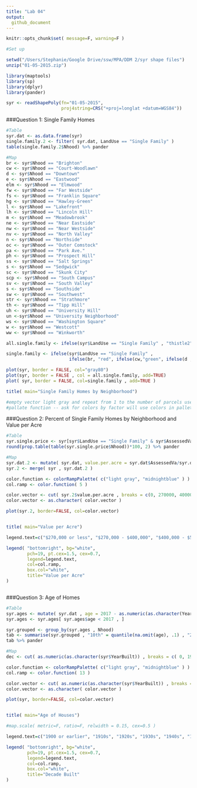 ```yaml
---
title: "Lab 04"
output:  
  github_document
---
```


```r
knitr::opts_chunk$set( message=F, warning=F )

#Set up

setwd("/Users/Stephanie/Google Drive/ssw/MPA/DDM 2/syr shape files")
unzip("01-05-2015.zip")

library(maptools)
library(sp)
library(dplyr)
library(pander)

syr <- readShapePoly(fn="01-05-2015",
                     proj4string=CRS("+proj=longlat +datum=WGS84"))

```

###Question 1: Single Family Homes

```r
#Table
syr.dat <- as.data.frame(syr)
single.family.2 <- filter( syr.dat, LandUse == "Single Family" )
table(single.family.2$Nhood) %>% pander

#Map
br <- syr$Nhood == "Brighton"
cw <- syr$Nhood == "Court-Woodlawn"
d <- syr$Nhood == "Downtown"
e <- syr$Nhood == "Eastwood"
elm <- syr$Nhood == "Elmwood"
fw <- syr$Nhood == "Far Westside"
fs <- syr$Nhood == "Franklin Square"
hg <- syr$Nhood == "Hawley-Green"
l <- syr$Nhood == "Lakefront"
lh <- syr$Nhood == "Lincoln Hill"
m <- syr$Nhood == "Meadowbrook"
ne <- syr$Nhood == "Near Eastside"
nw <- syr$Nhood == "Near Westside"
nv <- syr$Nhood == "North Valley"
n <- syr$Nhood == "Northside"
oc <- syr$Nhood == "Outer Comstock"
pa <- syr$Nhood == "Park Ave."
ph <- syr$Nhood == "Prospect Hill"
ss <- syr$Nhood == "Salt Springs"
s <- syr$Nhood == "Sedgwick"
sc <- syr$Nhood == "Skunk City"
scp <- syr$Nhood == "South Campus"
sv <- syr$Nhood == "South Valley"
s <- syr$Nhood == "Southside"
sw <- syr$Nhood == "Southwest"
str <- syr$Nhood == "Strathmore"
th <- syr$Nhood == "Tipp Hill"
uh <- syr$Nhood == "University Hill"
un <-syr$Nhood == "University Neighborhood"
ws <- syr$Nhood == "Washington Square"
w <- syr$Nhood == "Westcott"
ww <- syr$Nhood == "Winkworth"

all.single.family <- ifelse(syr$LandUse == "Single Family" , "thistle2", NA)

single.family <- ifelse(syr$LandUse == "Single Family" , 
                        ifelse(br, "red", ifelse(cw,"green", ifelse(d , "blueviolet" , ifelse( e , "darkorange1" , ifelse( elm , "gold1", ifelse( fw , "firebrick2" , ifelse( fs , "green1", ifelse( hg , "honeydew2" , ifelse( l , "yellow1", ifelse( lh , "turquoise2", ifelse( m , "wheat1", ifelse( ne , "dodgerblue4", ifelse(nw , "burlywood2", ifelse(nv , "mediumorchid", ifelse( n , "maroon" , ifelse( oc , "lightslateblue", ifelse( pa , "lightsalmon1" , ifelse( ph , "lightpink1" , ifelse( ss , "lightcyan", ifelse( s , "lightcoral" , ifelse( str , "olivedrab1" , ifelse(th , "midnightblue" , ifelse( uh , "mediumvioletred" , ifelse( un , "mediumpurple4" , ifelse( ws , "tomato" , ifelse( w , "springgreen3" , ifelse( ww , "slateblue1" , NA))))))))))))))))))))))))))), NA)

plot(syr, border = FALSE, col="gray80")
plot(syr, border = FALSE , col = all.single.family, add=TRUE)
plot( syr, border = FALSE, col=single.family , add=TRUE ) 

title( main="Single Family Homes by Neighborhood")

#empty vector light gray and repeat from 1 to the number of parcels use 
#pallate function -- ask for colors by factor will use colors in pallet, if you do a plot -- make nhood a factor and then use color function to make pallet have 40 colors -- copy nhood factor, if not sinlge family then assign NA


```

###Question 2: Percent of Single Family Homes by Neighborhood and Value per Acre

```r
#Table
syr.single.price <- syr[syr$LandUse == "Single Family" & syr$AssessedVa > "200000" , ]
round(prop.table(table(syr.single.price$Nhood))*100, 2) %>% pander

#Map
syr.dat.2 <- mutate( syr.dat, value.per.acre = syr.dat$AssessedVa/syr.dat$Acres )
syr.2 <- merge( syr , syr.dat.2 ) 

color.function <- colorRampPalette( c("light gray", "midnightblue" ) )
col.ramp <- color.function( 5 )

color.vector <- cut( syr.2$value.per.acre , breaks = c(0, 270000, 400000, 520000, 670000 , 100000000 ) , labels = col.ramp)
color.vector <- as.character( color.vector )

plot(syr.2, border=FALSE, col=color.vector)


title( main="Value per Acre")

legend.text=c("$270,000 or less", "$270,000 - $400,000", "$400,000 - $520,000", "$520,000 - $670,000", "over $670,000")

legend( "bottomright", bg="white",
        pch=19, pt.cex=1.5, cex=0.7,
        legend=legend.text, 
        col=col.ramp, 
        box.col="white",
        title="Value per Acre" 
)



```

###Question 3: Age of Homes

```r
#Table
syr.ages <- mutate( syr.dat , age = 2017 - as.numeric(as.character(YearBuilt)))
syr.ages <- syr.ages[ syr.ages$age < 2017 , ]

syr.grouped <- group_by(syr.ages , Nhood)
tab <- summarise(syr.grouped , "10th" = quantile(na.omit(age), .1) , "25th" = quantile(na.omit(age), .25) , "50th" = quantile(na.omit(age), .5) ,  "75th" = quantile(na.omit(age), .75) , "90th" = quantile(na.omit(age), .9) )
tab %>% pander

#Map
dec <- cut( as.numeric(as.character(syr$YearBuilt)) , breaks = c( 0, 1900 , seq(1910, 2020, 10)))

color.function <- colorRampPalette( c("light gray", "midnightblue" ) )
col.ramp <- color.function( 13 )

color.vector <- cut( as.numeric(as.character(syr$YearBuilt)) , breaks = c( 0, 1900 , seq(1910, 2020, 10)), labels = col.ramp )
color.vector <- as.character( color.vector )

plot(syr, border=FALSE, col=color.vector)


title( main="Age of Houses")

#map.scale( metric=F, ratio=F, relwidth = 0.15, cex=0.5 )

legend.text=c("1900 or earlier", "1910s", "1920s", "1930s", "1940s", "1950s", "1960s", "1970s", "1980s", "1990s", "2000s", "2010s")

legend( "bottomright", bg="white",
        pch=19, pt.cex=1.5, cex=0.7,
        legend=legend.text, 
        col=col.ramp, 
        box.col="white",
        title="Decade Built" 
)

```




